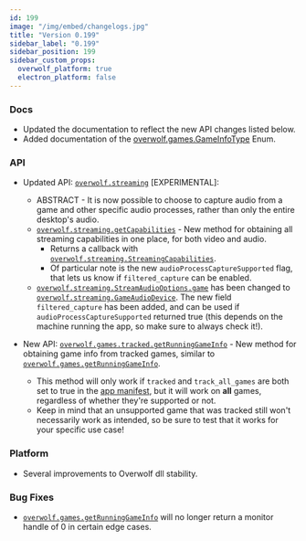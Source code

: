 ```yaml
---
id: 199
image: "/img/embed/changelogs.jpg"
title: "Version 0.199"
sidebar_label: "0.199"
sidebar_position: 199
sidebar_custom_props:
  overwolf_platform: true
  electron_platform: false
---
```


### Docs
- Updated the documentation to reflect the new API changes listed below.
- Added documentation of the [overwolf.games.GameInfoType](/api/games#gameinfotype-enum) Enum.

### API
- Updated API: [`overwolf.streaming`](/api/streaming) [EXPERIMENTAL]:
  - ABSTRACT - It is now possible to choose to capture audio from a game and other specific audio processes, rather than only the entire desktop's audio.
  - [`overwolf.streaming.getCapabilities`](/api/streaming) - New method for obtaining all streaming capabilities in one place, for both video and audio.
    - Returns a callback with [`overwolf.streaming.StreamingCapabilities`](/api/streaming).
    - Of particular note is the new `audioProcessCaptureSupported` flag, that lets us know if `filtered_capture` can be enabled.
  - [`overwolf.streaming.StreamAudioOptions.game`](/api/streaming) has been changed to [`overwolf.streaming.GameAudioDevice`](/api/streaming). The new field `filtered_capture` has been added, and can be used if `audioProcessCaptureSupported` returned true (this depends on the machine running the app, so make sure to always check it!).

- New API: [`overwolf.games.tracked.getRunningGameInfo`](/api/games/tracked#getrunninggameinfocallback) - New method for obtaining game info from tracked games, similar to [`overwolf.games.getRunningGameInfo`](/api/games).
  - This method will only work if `tracked` and `track_all_games` are both set to true in the [app manifest](/api/manifest#launch_event_settings-array), but it will work on **all** games, regardless of whether they're supported or not.
  - Keep in mind that an unsupported game that was tracked still won't necessarily work as intended, so be sure to test that it works for your specific use case!

### Platform
- Several improvements to Overwolf dll stability.

### Bug Fixes
- [`overwolf.games.getRunningGameInfo`](/api/games) will no longer return a monitor handle of 0 in certain edge cases.


